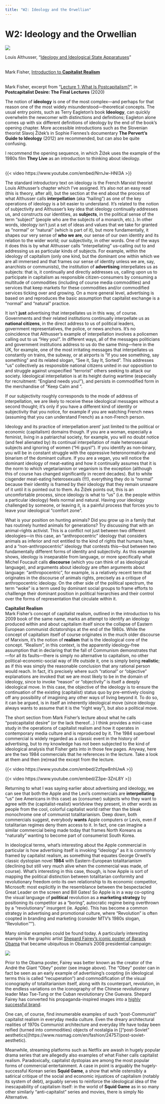 ```yaml
---
title: "W2: Ideology and the Orwellian"
---
```


# W2: Ideology and the Orwellian

[![](img/obey-poster.png)](https://www.obeymilano.it/)

::: {.column-margin}

Louis Althusser, "[Ideology and Ideological State Apparatuses](pdf/althusser-ideology.pdf)"<br><br>

Mark Fisher, [Introduction to **Capitalist Realism**](pdf/postcapitalist-desire-lecture1.pdf)<br><br>

Mark Fisher, excerpt from "[Lecture 1: What Is Postcapitalism?](postcapitalist-desire-lecture1.pdf)", in **Postcapitalist Desire: The Final Lectures** (2020)

:::

The notion of **ideology** is one of the most complex---and perhaps for that reason one  of the most widely misunderstood---theoretical concepts. The usual entry points, such as Terry Eagleton's book **Ideology**, can quickly overwhelm the newcomer with distinctions and definitions; Eagleton alone comes up with six different definitions of ideology by the end of the book's opening chapter. More accessible introductions such as the Slovenian theorist Slavoj Žižek's in Sophie Fiennes's documentary **The Pervert's Guide to Ideology** (2012) are recommended, but can also be quite confusing. 

::: {.column-margin}

I recommend the opening sequence, in which Žižek uses the example of the 1980s film **They Live** as an introduction to thinking about ideology.<br><br>

{{< video https://www.youtube.com/embed/NrnJw-HNI3A >}}

:::

The standard introductory text on ideology is the French Marxist theorist Louis Althusser's chapter which I've assigned. It's also not an easy read (this is theory, after all), but the section at the end about the process of what Althusser calls **interpellation** (aka "hailing") as one of the key operations of ideology is a bit easier to understand. It's related to the notion of subjectivity and Althusser's key idea that ideology continually addresses us, and constructs our identities, as **subjects**, in the political sense of the term "subject" (people who are the subjects of a monarch, etc.). In other words, ideology isn't just a set of ideas and values that we take for granted as "normal" or "natural" (which is part of it), but more fundamentally, it shapes our very sense of **who we are**, our sense of our own identity and its relation to the wider world; our subjectivity, in other words. One of the ways it does this is by what Althusser calls "interpellating" us--calling out to and addressing us as particular kinds of subjects. For example, within the ideology of capitalism (only one kind, but the dominant one within which we are all immersed and that frames our sense of identity unless we are, say, anarchists or communists), the institution of **advertising** interpellates us as subjects: that is, it continually and directly addresses us, calling upon us to participate in capitalism as responsible citizen-consumers by consuming a multitude of commodities (including of course media commodities) and services that keep markets for these commodities  and/or commodified services ticking over and growing. On a more general level, advertising is based on and reproduces the basic assumption that capitalist exchange is a "normal" and "natural" practice.

It isn't **just** advertising that interpellates us in this way, of course. Governments and their related institutions continually interpellate us as **national citizens**, in the direct address to us of political leaders, government representatives, the police, or news anchors. It's no coincidence that Althusser's example of interpellation involves a policemen calling out to us "Hey you!". In different ways, all of the messages politicians and government institutions address to us do the same thing---here in the UK, for example, one of the most irritating messages that interpellates us constantly on trains, the subway, or at airports is "If you see something, say something" and its related slogan, "See it, Say It, Sorted". This addresses "us" collectively as responsible national citizens united in our opposition to and struggle against  unspecified "terrorist" others seeking to attack our society. Ideological interpellation is at its height during wartime (especially for recruitment: "England needs you!"), and persists in commodified form in the merchandise of "Keep Calm and <your message here>". 

If our subjectivity roughly corresponds to the mode of address of interpellation, we are likely to receive these ideological messages without a second thought; it's only if you have a different kind of identity or subjectivity that you notice, for example if you are watching French news (assuming that you can understand French) as a non-French person. 

Ideology and its practice of interpellation arent' just limited to the political or economic (capitalism) domains though. If you are a woman, especially a feminist, living in a patriarchal society, for example, you will no doubt notice (and feel alienated by) its continual interpellation of male heterosexual subjects and ignoring of women ("Hi guys!"). If you identify as non-binary, you will be in constant struggle with the oppressive heteronormativity and binarism of the dominant culture. If you are a vegan, you will notice the dominant ideology of meat-eating and how it continually assumes that it is the norm to which vegetarianism or veganism is the exception (although this of course has changed significantly in recent decades). But to white cisgender meat-eating heterosexuals (!!!), everything they do is "normal" because their identity is framed by their ideology that they remain unaware of it until it is pointed out to them. As Žižek points out, this is an uncomfortable process, since ideology is what to "us" (i.e. the people within a particular ideology) feels normal and natural. Having your ideology challenged by someone, or leaving it, is a painful process that forces you to leave your ideological "comfort zone". 

What is your position on hunting animals? Did you grow up in a family that has routinely hunted animals for generations? Try discussing that with an animal-rights activist. This is a conflict not just between two different ideologies---in this case, an "anthropocentric" ideology that considers animals as inferior and not entitled to the kind of rights that humans have, and a "non-anthropocentric" ideology that contests this---but between two fundamentally different forms of identity and subjectivity. As this example shows, ideology is inseparable from language, or more specifically what Michel Foucault calls **discourse** (which you can think of as ideological language), and arguments about ideology are often arguments about language: "anthropocentric", for example, is a relatively recent term that originates in the discourse of animals rights, precisely as a critique of anthropocentric ideology. On the other side of the political spectrum, the term "woke" is a term used by dominant social groups to frame efforts to challlenge their dominant position in political hierarchies and their control over the forms of representation that circulate within it.

**Capitalist Realism**\
Mark Fisher's concept of capitalist realism, outlined in the introduction to his 2009 book of the same name, marks an attempt to identify an ideology produced within and about capitalism itself since the collapse of Eastern European communist dictatorships at the end of the 1980s. While the concept of capitalism itself of course originates in the much older discourse of Marxism, it's the notion of **realism** that is the ideological core of the concept. "Realism", in this context, is the apparently ideology-free assumption that in declaring that the fall of Communism demonstrates that---for all its faults---there is simply no alternative to capitalism, no other political-economic-social way of life outside it, one is simply being **realistic**; as if this was simply the reasonable conclusion that any rational person would reach. In fact, it's precisely where such "rational" or "objective" explanations are invoked that we are most likely to be in the domain of ideology, since to invoke "reason" or "objectivity" is itself a deeply ideological move. In this case, the objective of the ideology is to ensure the continuation of the existing (capitalist) status quo by pre-emtively closing off any possibility of imagining any other ways of living beyond it. To do so, it can be argued, is in itself an inherently ideological move (since ideology always wants to assume that it is the "right way"), but also a political move. 

The short section from Mark Fisher's lecture about what he calls "postcapitalist desire" (or the lack thereof...) I think provides a mini-case study in the operations of capitalist realism and how it operates in contemporary media culture and is reproduced by it. The 1984 superbowl commercial is widely regarded as a classic event in the history of advertising, but to my knowledge has not been subjected to the kind of ideological analysis that Fisher gets into in those few pages. Anyway, here are the two 1984 commercials that he references in the lecture. Take a look at them and then (re)read the except from the lecture.

{{< video https://www.youtube.com/embed/2zfqw8nhUwA >}}

{{< video https://www.youtube.com/embed/Z3pe-3ZnL8Y >}}

Returning to what I was saying earlier about advertising and ideology, we can see that both the Apple and the Levi's commercials are **interpellating** "us" (we Americans in this case) as (consumer) subjects who they want to agree with the (capitalist-realist) worldview they present, in other words as people from the cool, colorful capitalist world rather than the bleak monochrome one of communist totalitarianism. Deep down, both commercials suggest, everybody **wants** Apple computers or Levis, even if totalitarian regimes deny them access to it. [In fact, one can imagine a similar commercial being made today that frames North Koreans as "naturally" wanting to become part of consumerist South Korea.]{.aside}

In ideological terms, what's interesting about the Apple commercial in particular is how advertising itself is invoking "ideology" as it is commonly framed by capitalist realism, as something that equates George Orwell's classic dystopian novel **1984** with Eastern-European totalitarianism (declining but still very much alive when the commercial was made, of course). What's interesting in this case, though, is how Apple is sort of mapping the political distinction between totalitarian conformity and revolutionary freedom onto its own relationship to its economic competitor, Microsoft: most explicitly in the resemblance between the bespectacled Great Leader on the screen and Bill Gates! So Apple is in a way co-opting the visual language of **political** revolution as a **marketing strategy** by positioning its competitor as a "boring", autocratic regime being overthrown by a "revolutionary" insurgent (ie. Apple). This has become a common strategy in advertising and promotional culture, where "Revolution" is often coopted in branding and marketing (consider MTV's 1980s slogan, "Revolution™").

Many similar examples could be found today. A particularly interesting example is the graphic artist [Shepard Fairey's iconic poster of Barack Obama](https://www.artic.edu/artworks/229396/barack-obama-hope-poster) that became ubiquitous in Obama's 2008 presidential campaign:

[![](img/obama-hope.jpg)](https://www.obeymilano.it/){.lightbox}

Prior to the Obama poster, Fairey was better known as the creator of the André the Giant "Obey" poster (see image above). The "Obey" poster can in fact be seen as an early example of advertising's coopting (in ideological terms this is called "recuperation") and commodification of the visual iconography of totalitarianism itself, along with its counterpart, revolution, in the endless variations on the iconography of the Chinese revolutionary leader Mao Tse-Tung or the Cuban revolutionary Che Guevara. Shepard Fairey has converted his propaganda-inspired images into a [highly successful brand](https://store.obeygiant.com/).

One can, of course, find innumerable examples of such "post-Communist" capitalist realism in everyday media culture. Even the dreary architectural realities of 1970s Communist architecture and everyday life have today been reified (turned into commodities) objects of nostalgia in []"post-Soviet" aesthetics](https://www.nssmag.com/en/fashion/24757/post-soviet-aesthetic). 

Meanwhile, streaming platforms such as Netflix are awash in hugely popular drama series that are allegedly also examples of what Fisher calls capitalist realism. Paradoxically, capitalist dystopias are among the most popular forms of commercial entertainment. A case in point is arguably the hugely-successful Korean series **Squid Game**, a show that while ostensibly a satirical critique of the social and economic injustices of capitalism (notably its system of debt), arguably serves to reinforce the ideological idea of the inescapability of capitalism itself: in the world of **Squid Game** as in so many other similarly "anti-capitalist" series and movies, there is simply No Alternative.








